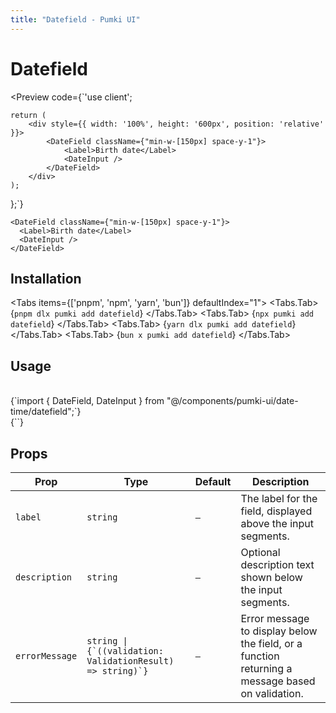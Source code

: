 ```yaml
---
title: "Datefield - Pumki UI"
---
```



# Datefield

<Preview 
  code={`'use client';


    return (
        <div style={{ width: '100%', height: '600px', position: 'relative' }}>
            <DateField className={"min-w-[150px] space-y-1"}>
                <Label>Birth date</Label>
                <DateInput />
            </DateField>
        </div>
    );
};`}
>
    <DateField className={"min-w-[150px] space-y-1"}>
      <Label>Birth date</Label>
      <DateInput />
    </DateField>
</Preview>

## Installation

<Tabs items={['pnpm', 'npm', 'yarn', 'bun']} defaultIndex="1">
  <Tabs.Tab>
    <CodeBlock language="bash" showLineNumbers={false}>
      {`pnpm dlx pumki add datefield`}
    </CodeBlock>
  </Tabs.Tab>
  <Tabs.Tab>
    <CodeBlock language="bash" showLineNumbers={false}>
      {`npx pumki add datefield`}
    </CodeBlock>
  </Tabs.Tab>
  <Tabs.Tab>
    <CodeBlock language="bash" showLineNumbers={false}>
      {`yarn dlx pumki add datefield`}
    </CodeBlock>
  </Tabs.Tab>
  <Tabs.Tab>
    <CodeBlock language="bash" showLineNumbers={false}>
      {`bun x pumki add datefield`}
    </CodeBlock>
  </Tabs.Tab>
</Tabs>

## Usage

<br/>

<CodeBlock language="typescript" showLineNumbers={false}>
    {`import { DateField, DateInput } from "@/components/pumki-ui/date-time/datefield";`}
</CodeBlock>

<br/>

<CodeBlock language="typescript" showLineNumbers={false}>
    {`<Datefield />`}
</CodeBlock>

## Props


<PumkiTableStyles />
<PumkiTable>
<table className="pumki-table">
  <thead>
    <tr>
      <th>Prop</th>
      <th>Type</th>
      <th>Default</th>
      <th>Description</th>
    </tr>
  </thead>
  <tbody>
    <tr>
      <td><code>label</code></td>
      <td><code>string</code></td>
      <td><code>—</code></td>
      <td>The label for the field, displayed above the input segments.</td>
    </tr>
    <tr>
      <td><code>description</code></td>
      <td><code>string</code></td>
      <td><code>—</code></td>
      <td>Optional description text shown below the input segments.</td>
    </tr>
    <tr>
      <td><code>errorMessage</code></td>
      <td><code>string | {`((validation: ValidationResult) => string)`}</code></td>
      <td><code>—</code></td>
      <td>Error message to display below the field, or a function returning a message based on validation.</td>
    </tr>
  </tbody>
</table>
</PumkiTable>
